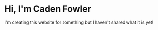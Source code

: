 # Hi, I'm Caden Fowler

I'm creating this website for something but I haven't shared what it is yet!
